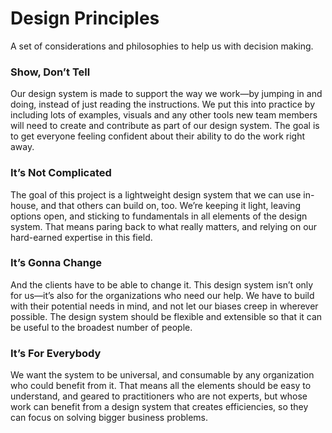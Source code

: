 
<Meta title="Guides/Design Principles" />

# Design Principles

<Subtitle>
  A set of considerations and philosophies to help us with decision making.
</Subtitle>

### Show, Don’t Tell

Our design system is made to support the way we work—by jumping in and doing, instead of just reading the instructions. We put this into practice by including lots of examples, visuals and any other tools new team members will need to create and contribute as part of our design system. The goal is to get everyone feeling confident about their ability to do the work right away.

### It’s Not Complicated

The goal of this project is a lightweight design system that we can use in-house, and that others can build on, too. We’re keeping it light, leaving options open, and sticking to fundamentals in all elements of the design system. That means paring back to what really matters, and relying on our hard-earned expertise in this field.

### It’s Gonna Change

And the clients have to be able to change it. This design system isn’t only for us—it’s also for the organizations who need our help. We have to build with their potential needs in mind, and not let our biases creep in wherever possible. The design system should be flexible and extensible so that it can be useful to the broadest number of people.

### It’s For Everybody

We want the system to be universal, and consumable by any organization who could benefit from it. That means all the elements should be easy to understand, and geared to practitioners who are not experts, but whose work can benefit from a design system that creates efficiencies, so they can focus on solving bigger business problems.
